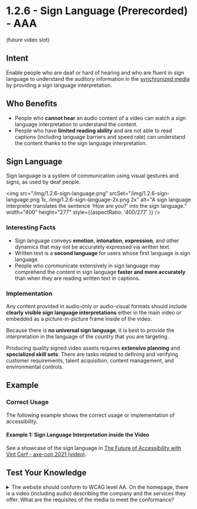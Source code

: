 # 1.2.6 - Sign Language (Prerecorded) - AAA

(future video slot)

## Intent

Enable people who are deaf or hard of hearing and who are fluent in sign language to understand the auditory information in the [synchronized media](/docs/wcag-documents/glossary-of-terms#synchronized-media) by providing a sign language interpretation.

## Who Benefits

- People who **cannot hear** an audio content of a video can watch a sign language interpretation to understand the content.
- People who have **limited reading ability** and are not able to read captions (including language barriers and speed rate) can understand the content thanks to the sign language interpretation.

## Sign Language

Sign language is a system of communication using visual gestures and signs, as used by deaf people.

<img src="/img/1.2.6-sign-language.png" srcSet="/img/1.2.6-sign-language.png 1x, /img/1.2.6-sign-language-2x.png 2x" alt="A sign language interpreter translates the sentence 'How are you?' into the sign language." width="400" height="277" style={{aspectRatio: '400/277' }} />

### Interesting Facts

- Sign language conveys **emotion**, **intonation**, **expression**, and other dynamics that may not be accurately expressed via written text.
- Written text is a **second language** for users whose first language is sign language.
- People who communicate extensively in sign language may comprehend the content in sign language **faster and more accurately** than when they are reading written text in captions.

### Implementation

Any content provided in audio-only or audio-visual formats should include **clearly visible sign language interpretations** either in the main video or embedded as a picture-in-picture frame inside of the video.

Because there is **no universal sign language**, it is best to provide the interpretation in the language of the country that you are targeting.

Producing quality signed video assets requires **extensive planning** and **specialized skill sets**. There are tasks related to defining and verifying customer requirements, talent acquisition, content management, and environmental controls.

## Example

### Correct Usage

The following example shows the correct usage or implementation of accessibility.

#### Example 1: Sign Language Interpretation inside the Video

See a showcase of the sign language in [The Future of Accessibility with Vint Cerf - axe-con 2021 (video)](https://www.youtube.com/watch?v=clFvPTCblrM).

## Test Your Knowledge

<details>
	<summary><span>The website should conform to WCAG level AA. On the homepage, there is a video (including audio) describing the company and the services they offer. What are the requisites of the media to meet the conformance?</span></summary>
	Required: Captions, audio descriptions OR transcript, alternative text describing the media.
  <br />
  Recommended: Sign language interpretation.
</details>
